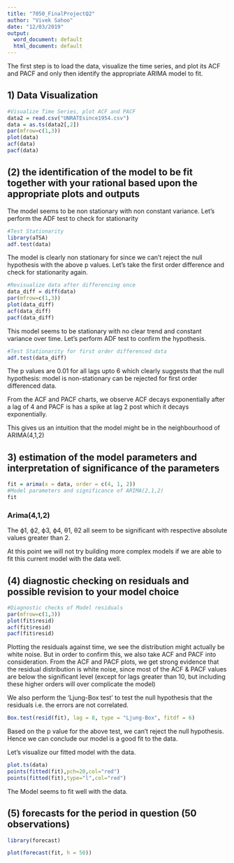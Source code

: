 ---
title: "7050_FinalProjectQ2"
author: "Vivek Sahoo"
date: "12/03/2019"
output:
  word_document: default
  html_document: default
---

The first step is to load the data, visualize the time series, and plot its ACF and PACF and only then identify the appropriate ARIMA model to fit.

## 1) Data Visualization

```{r}
#Visualize Time Series, plot ACF and PACF
data2 = read.csv("UNRATEsince1954.csv")
data = as.ts(data2[,2])
par(mfrow=c(1,3))
plot(data)
acf(data)
pacf(data)
```

## (2) the identification of the model to be fit together with your rational based upon the appropriate plots and outputs

The model seems to be non stationary with non constant variance. Let's perform the ADF test to check for stationarity

```{r}
#Test Stationarity
library(aTSA)
adf.test(data)
```

The model is clearly non stationary for since we can't reject the null hypothesis with the above p values. Let's take the first order difference and check for stationarity again.

```{r}
#Revisualize data after differencing once
data_diff = diff(data)
par(mfrow=c(1,3))
plot(data_diff)
acf(data_diff)
pacf(data_diff)
```

This model seems to be stationary with no clear trend and constant variance over time. Let's perform ADF test to confirm the hypothesis.


```{r}
#Test Stationarity for first order differenced data
adf.test(data_diff)
```


The p values are 0.01 for all lags upto 6 which clearly suggests that the null hypothesis: model is non-stationary can be rejected for first order differenced data.

From the ACF and PACF charts, we observe ACF decays exponentially after a lag of 4 and PACF is has a spike at lag 2 post which it decays exponentially.

This gives us an intuition that the model might be in the neighbourhood of ARIMA(4,1,2)

## 3) estimation of the model parameters and interpretation of significance of the parameters

```{r}
fit = arima(x = data, order = c(4, 1, 2))
#Model parameters and significance of ARIMA(2,1,2)
fit
```

### Arima(4,1,2)

The ϕ1, ϕ2, ϕ3, ϕ4, θ1, θ2 all seem to be significant with respective absolute values greater than 2.

At this point we will not try building more complex models if we are able to fit this current model with the data well.

## (4) diagnostic checking on residuals and possible revision to your model choice

```{r}
#Diagnostic checks of Model residuals
par(mfrow=c(1,3))
plot(fit$resid)
acf(fit$resid)
pacf(fit$resid)
```

Plotting the residuals against time, we see the distribution might actually be white noise. But in order to confirm this, we also take ACF and PACF into consideration. From the ACF and PACF plots, we get strong evidence that the residual distribution is white noise, since most of the ACF & PACF values are below the significant level (except for lags greater than 10, but including these higher orders will over complicate the model)

We also perform the 'Ljung-Box test' to test the null hypothesis that the residuals i.e. the errors are not correlated.

```{r}
Box.test(resid(fit), lag = 8, type = "Ljung-Box", fitdf = 6)
```

Based on the p value for the above test, we can't reject the null hypothesis. Hence we can conclude our model is a good fit to the data.

Let's visualize our fitted model with the data.

```{r}
plot.ts(data)
points(fitted(fit),pch=20,col="red")
points(fitted(fit),type="l",col="red")
```

The Model seems to fit well with the data.

## (5) forecasts for the period in question (50 observations)

```{r}
library(forecast)

plot(forecast(fit, h = 50))
```







